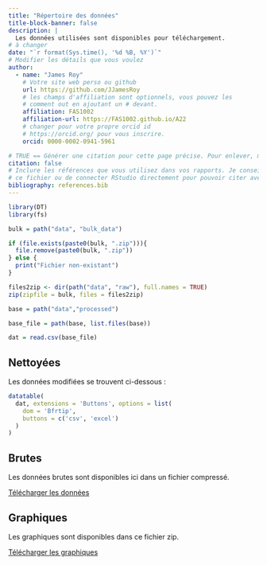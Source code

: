 ```yaml
---
title: "Répertoire des données"
title-block-banner: false
description: | 
  Les données utilisées sont disponibles pour téléchargement.
# à changer
date: "`r format(Sys.time(), '%d %B, %Y')`"
# Modifier les détails que vous voulez
author:
  - name: "James Roy"
    # Votre site web perso ou github
    url: https://github.com/JJamesRoy
    # les champs d'affiliation sont optionnels, vous pouvez les
    # comment out en ajoutant un # devant.
    affiliation: FAS1002
    affiliation-url: https://FAS1002.github.io/A22
    # changer pour votre propre orcid id
    # https://orcid.org/ pour vous inscrire.
    orcid: 0000-0002-0941-5961

# TRUE == Générer une citation pour cette page précise. Pour enlever, mettre false.
citation: false
# Inclure les références que vous utilisez dans vos rapports. Je conseille Zotero pour construire
# ce fichier ou de connecter RStudio directement pour pouvoir citer avec @nom-de-reference.
bibliography: references.bib
---
```


```r
library(DT)
library(fs)
```

```r
bulk = path("data", "bulk_data")

if (file.exists(paste0(bulk, ".zip"))){
  file.remove(paste0(bulk, ".zip"))
} else {
  print("Fichier non-existant")
}

files2zip <- dir(path("data", "raw"), full.names = TRUE)
zip(zipfile = bulk, files = files2zip)
```

```r
base = path("data","processed")

base_file = path(base, list.files(base))

dat = read.csv(base_file)
```

## Nettoyées

Les données modifiées se trouvent ci-dessous :

```r
datatable(
  dat, extensions = 'Buttons', options = list(
    dom = 'Bfrtip',
    buttons = c('csv', 'excel')
  )
)
```

## Brutes

Les données brutes sont disponibles ici dans un fichier compressé.

```{=html}
<a href="/data/bulk_data.zip" download>Télécharger les données</a>
```
## Graphiques

Les graphiques sont disponibles dans ce fichier zip.

```{=html}
<a href="/data/bulk_plot.zip" download>Télécharger les graphiques</a>
```
